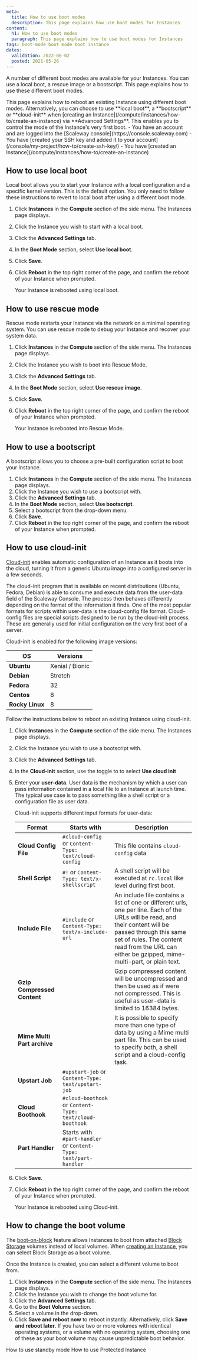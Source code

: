 ```yaml
---
meta:
  title: How to use boot modes
  description: This page explains how use boot modes for Instances
content:
  h1: How to use boot modes
  paragraph: This page explains how to use boot modes for Instances
tags: boot-mode boot mode boot instance
dates:
  validation: 2022-06-02
  posted: 2021-05-26 
---
```


A number of different boot modes are available for your Instances. You can use a local boot, a rescue image or a bootscript. This page explains how to use these different boot modes.

<Message type="tip">
  This page explains how to reboot an existing Instance using different boot modes. Alternatively, you can choose to use **local boot**, a **bootscript** or **cloud-init** when [creating an Instance](/compute/instances/how-to/create-an-instance) via **Advanced Settings**. This enables you to control the mode of the Instance's very first boot.
</Message>

<Message type="requirement">
  - You have an account and are logged into the [Scaleway console](https://console.scaleway.com)
  - You have [created your SSH key and added it to your account](/console/my-project/how-to/create-ssh-key/)
  - You have [created an Instance](/compute/instances/how-to/create-an-instance)
</Message>

## How to use local boot

Local boot allows you to start your Instance with a local configuration and a specific kernel version. This is the default option. You only need to follow these instructions to revert to local boot after using a different boot mode.

1. Click **Instances** in the **Compute** section of the side menu. The Instances page displays.
2. Click the Instance you wish to start with a local boot.
3. Click the **Advanced Settings** tab.
    <Lightbox src="scaleway-boot-modes.webp" alt=""/>
4. In the **Boot Mode** section, select **Use local boot**.
5. Click **Save**.
6. Click **Reboot** in the top right corner of the page, and confirm the reboot of your Instance when prompted.

    Your Instance is rebooted using local boot.

## How to use rescue mode

Rescue mode restarts your Instance via the network on a minimal operating system. You can use rescue mode to debug your Instance and recover your system data.

1. Click **Instances** in the **Compute** section of the side menu. The Instances page displays.
2. Click the Instance you wish to boot into Rescue Mode.
3. Click the **Advanced Settings** tab.
4. In the **Boot Mode** section, select **Use rescue image**.
5. Click **Save**.
6. Click **Reboot** in the top right corner of the page, and confirm the reboot of your Instance when prompted.

    Your Instance is rebooted into Rescue Mode.


## How to use a bootscript

A bootscript allows you to choose a pre-built configuration script to boot your Instance. 

1. Click **Instances** in the **Compute** section of the side menu. The Instances page displays.
2. Click the Instance you wish to use a bootscript with.
3. Click the **Advanced Settings** tab.
4. In the **Boot Mode** section, select **Use bootscript**.
5. Select a bootscript from the drop-down menu.
6. Click **Save**.
7. Click **Reboot** in the top right corner of the page, and confirm the reboot of your Instance when prompted.

## How to use cloud-init

[Cloud-init](/compute/instances/concepts/#cloud-init) enables automatic configuration of an Instance as it boots into the cloud, turning it from a generic Ubuntu image into a configured server in a few seconds. 

The cloud-init program that is available on recent distributions (Ubuntu, Fedora, Debian) is able to consume and execute data from the user-data field of the Scaleway Console. The process then behaves differently depending on the format of the information it finds. One of the most popular formats for scripts within user-data is the cloud-config file format. Cloud-config files are special scripts designed to be run by the cloud-init process. These are generally used for initial configuration on the very first boot of a server.

Cloud-init is enabled for the following image versions:

|  OS               |  Versions             |
|-------------------|-----------------------|
|  **Ubuntu**       |  Xenial / Bionic      |
|  **Debian**       |  Stretch              |
|  **Fedora**       |  32                   |
|  **Centos**       |  8                    |
|  **Rocky Linux**  |  8                    |

Follow the instructions below to reboot an existing Instance using cloud-init. 

1. Click **Instances** in the **Compute** section of the side menu. The Instances page displays.
2. Click the Instance you wish to use a bootscript with.
3. Click the **Advanced Settings** tab.
4. In the **Cloud-init** section, use the <Icon name="toggle" /> toggle to to select **Use cloud init**
    <Lightbox src="scaleway-cloud-init.webp" alt=""/>
5. Enter your **user-data**. User data is the mechanism by which a user can pass information contained in a local file to an Instance at launch time. The typical use case is to pass something like a shell script or a configuration file as user data.

    Cloud-init supports different input formats for user-data:

    |Format|Starts with|Description|
    | ---- | ------------- | --------- |
    |**Cloud Config File**|`#cloud-config` or `Content-Type: text/cloud-config`| This file contains `cloud-config` data|
    | **Shell Script**|`#!` or `Content-Type: text/x-shellscript`|A shell script will be executed at `rc.local` like level during first boot.|
    |**Include File**|`#include` or `Content-Type: text/x-include-url`|An include file contains a list of one or different urls, one per line. Each of the URLs will be read, and their content will be passed through this same set of rules. The content read from the URL can either be gzipped, mime-multi-part, or plain text.|
    |**Gzip Compressed Content**||Gzip compressed content will be uncompressed and then be used as if were not compressed. This is useful as user-data is limited to 16384 bytes.|
    |**Mime Multi Part archive**||It is possible to specify more than one type of data by using a Mime multi part file. This can be used to specify both, a shell script and a cloud-config task.|
    |**Upstart Job**| `#upstart-job` or `Content-Type: text/upstart-job`||
    |**Cloud Boothook**|`#cloud-boothook` or `Content-Type: text/cloud-boothook`||
    |**Part Handler**|Starts with `#part-handler` or `Content-Type: text/part-handler`||
6. Click **Save**.
7. Click **Reboot** in the top right corner of the page, and confirm the reboot of your Instance when prompted.

    Your Instance is rebooted using Cloud-init.

## How to change the boot volume

The [boot-on-block](/compute/instances/concepts/#boot-on-block) feature allows Instances to boot from attached [Block Storage](/compute/instances/concepts/#block-volumes) volumes instead of local volumes. When [creating an Instance](/compute/instances/how-to/create-an-instance), you can select Block Storage as a boot volume. 

Once the Instance is created, you can select a different volume to boot from. 

1. Click **Instances** in the **Compute** section of the side menu. The Instances page displays.
2. Click the Instance you wish to change the boot volume for.
3. Click the **Advanced Settings** tab.
4. Go to the **Boot Volume** section.
5. Select a volume in the drop-down.
6. Click **Save and reboot now** to reboot instantly. Alternatively, click **Save and reboot later**.
    <Message type="important">
      If you have two or more volumes with identical operating systems, or a volume with no operating system, choosing one of these as your boot volume may cause unpredictable boot behavior.
    </Message>


<Navigation title="See Also">
  <PreviousButton to="/compute/instances/how-to/use-standby-mode/">How to use standby mode</PreviousButton>
  <NextButton to="/compute/instances/how-to/use-protected-instance/">How to use Protected Instance</NextButton>
</Navigation>
